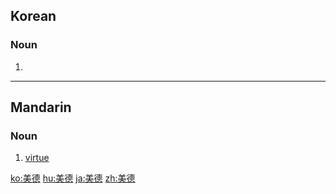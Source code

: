 ==Korean==
{{ko-hanjatab|美|德}}

===Noun===
{{ko-noun|hj|rv=mideok|hidx=ㅁ}}

# {{hanja form of|미덕|virtue}}

----

==Mandarin==
{{zh-hanzi|[[美]][[德]]}}

===Noun===
{{cmn-noun|ts|pin=měidé|pint=mei3de2|rs=羊03}}

# [[virtue]]

[[ko:美德]]
[[hu:美德]]
[[ja:美德]]
[[zh:美德]]